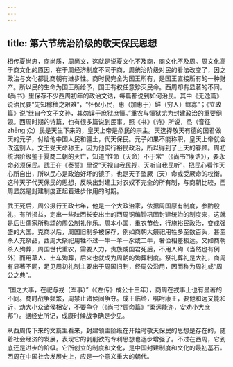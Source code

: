 ```yaml
---
---
---
```

title: 第六节统治阶级的敬天保民思想
---



相传夏尚忠，商尚质，周尚文，这就是说夏文化不及商，商文化不及周。周文化高于商文化的原因，在于周经济制度不同于商，周统治阶级对民的看法改变了，因之政治与文化都比商朝有进步性。商时民完全为国王所有，是国王直接所有的一种财产。所以民的生命为国王所给予，国王有权任意殄灭民命。西周却有显著的不同。《尚书》里保存不少西周初年的政治文诰，每篇都说到如何治民。其中《无逸篇》说治民要“先知稼穑之艰难”，“怀保小民，惠（加惠于）鲜（穷人）鳏寡”；《立政篇》说“继自今文子文孙，其勿误于庶狱庶慎。”重农与慎狱尤为封建政治的重要纲领。西周时期的诗篇，也有很多篇说到民事。照《书》《诗》所说，烝（音征zhēng 众）民是天生下来的，皇天上帝是烝民的宗主。天选择敬天有德的国君做天的元子，付给他中国人民和疆土，代天保民。元子如果不能称职，皇天上帝就会改选别人。文王受天命称王，因为他实行裕民政治，所以得到了上天的眷顾。周初统治阶级鉴于夏商二朝的灭亡，知道“惟命（天命）不于常”（《尚书?康诰》），要永命必须保民。武王在《泰誓》里说“天视自我民视，天听自我民听”，把民心看作天心所自出，所以民心是政治好坏的镜子，也是天子坠厥（天）命或受厥命的权衡。这种天子代天保民的思想，反映出封建主对农奴不完全的所有制，与商朝比较，西周显然是封建制度正起着进步作用的时期。

武王死后，周公摄行王政七年，他是一个大政治家，依据周国原有制度，参酌殷礼，有所损益，定出一些陕西长安出土的西周铜编钟巩固封建统治的制度来，这就是后世儒家所称颂的周公制礼作乐。周本小国，重农节俭，行施裕民政治，变成强盛的大国。克商以后，周国旧制多被保存，例如商朝大祭祀用牲多至数百头，甚至杀人充祭品，西周大祭祀用牲不过一牛一羊一豕或二牛，奢俭相差极远。又如商朝杀人殉葬，周国世代重农，需要人力，贵族或国君死后，不用人殉（当然也有例外）而用草人、土车殉葬，后来也就成为周朝的殉葬制度。祭礼葬礼是大礼，商周有显著不同，足见周初礼制主要出于周国旧制，经周公沿用，因而称为周礼或“周公之典”。

“国之大事，在祀与戎（军事）”（《左传》成公十三年），商周在戎事上也有显著的不同。商时战争频繁，周禁止诸侯间争夺。成王临终，嘱咐康王，要他和远又能和近，劝大小众诸侯相安，不要争夺（《尚书?顾命篇》“柔远能迩，安劝小大庶邦”）。据经史所记，成康时候战争确是少见。

从西周传下来的文篇里看来，封建领主阶级在开始时敬天保民的思想是存在的，随着社会经济的发展，表现它的剥削欲的专利思想也逐步增强了。不过在西周，它到底还是进步的阶级。它所创立的制度和文化，是中国封建制度和文化的最初基石。西周在中国社会发展史上，应是一个意义重大的朝代。